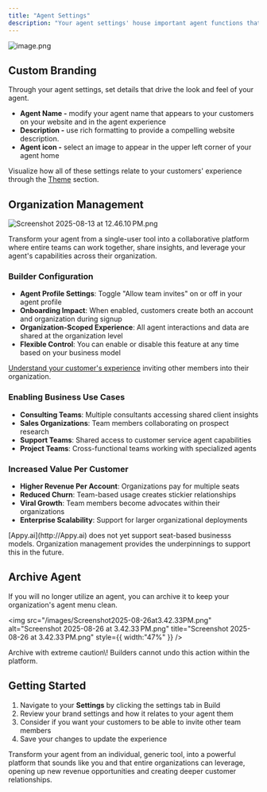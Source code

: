 ```yaml
---
title: "Agent Settings"
description: "Your agent settings' house important agent functions that impact the look and feel of your agent website, team access, and archival. Make the agent your own, both through its appearance and customer access that matches your business model."
---
```


![image.png](/images/image.png)

## Custom Branding

Through your agent settings, set details that drive the look and feel of your agent.

- **Agent Name -** modify your agent name that appears to your customers on your website and in the agent experience
- **Description -** use rich formatting to provide a compelling website description.
- **Agent icon -** select an image to appear in the upper left corner of your agent home

Visualize how all of these settings relate to your customers' experience through the [Theme](/builder/theme) section.

## Organization Management

![Screenshot 2025-08-13 at 12.46.10 PM.png](/images/Screenshot2025-08-13at12.46.10PM.png)

Transform your agent from a single-user tool into a collaborative platform where entire teams can work together, share insights, and leverage your agent's capabilities across their organization.

### Builder Configuration

- **Agent Profile Settings**: Toggle "Allow team invites" on or off in your agent profile
- **Onboarding Impact**: When enabled, customers create both an account and organization during signup
- **Organization-Scoped Experience**: All agent interactions and data are shared at the organization level
- **Flexible Control**: You can enable or disable this feature at any time based on your business model

[Understand your customer's experience](/subscriber/organizations) inviting other members into their organization.

### Enabling Business Use Cases

- **Consulting Teams**: Multiple consultants accessing shared client insights
- **Sales Organizations**: Team members collaborating on prospect research
- **Support Teams**: Shared access to customer service agent capabilities
- **Project Teams**: Cross-functional teams working with specialized agents

### Increased Value Per Customer

- **Higher Revenue Per Account**: Organizations pay for multiple seats
- **Reduced Churn**: Team-based usage creates stickier relationships
- **Viral Growth**: Team members become advocates within their organizations
- **Enterprise Scalability**: Support for larger organizational deployments

<Note>
  [Appy.ai](http://Appy.ai) does not yet support seat-based businesss models. Organization management provides the underpinnings to support this in the future.
</Note>

## Archive Agent

If you will no longer utilize an agent, you can archive it to keep your organization's agent menu clean.

<img
  src="/images/Screenshot2025-08-26at3.42.33PM.png"
  alt="Screenshot 2025-08-26 at 3.42.33 PM.png"
  title="Screenshot 2025-08-26 at 3.42.33 PM.png"
  style={{ width:"47%" }}
/>

<Warning>
  Archive with extreme caution\! Builders cannot undo this action within the platform.
</Warning>

## **Getting Started**

1. Navigate to your **Settings** by clicking the settings tab in Build
2. Review your brand settings and how it relates to your agent them
3. Consider if you want your customers to be able to invite other team members
4. Save your changes to update the experience

Transform your agent from an individual, generic tool, into a powerful platform that sounds like you and that entire organizations can leverage, opening up new revenue opportunities and creating deeper customer relationships.